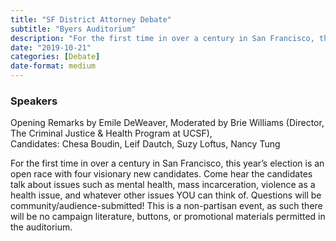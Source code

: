 ```yaml
---
title: "SF District Attorney Debate"
subtitle: "Byers Auditorium"
description: "For the first time in over a century in San Francisco, this year’s election is an open race with four visionary new candidates. "
date: "2019-10-21"
categories: [Debate]
date-format: medium 
---
```


### Speakers  
Opening Remarks by Emile DeWeaver, Moderated by Brie Williams (Director, The Criminal Justice & Health Program at UCSF),  
Candidates: Chesa Boudin, Leif Dautch, Suzy Loftus, Nancy Tung

For the first time in over a century in San Francisco, this year’s election is an open race with four visionary new candidates. Come hear the candidates talk about issues such as mental health, mass incarceration, violence as a health issue, and whatever other issues YOU can think of. Questions will be community/audience-submitted! This is a non-partisan event, as such there will be no campaign literature, buttons, or promotional materials permitted in the auditorium.

